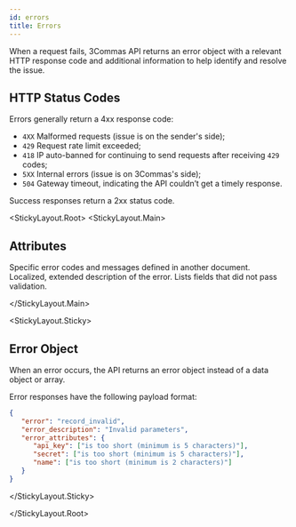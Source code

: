 ```yaml
---
id: errors
title: Errors
---
```



When a request fails, 3Commas API returns an error object with a relevant HTTP response code and additional information to help identify and resolve the issue.

## HTTP Status Codes

Errors generally return a 4xx response code:

* `4XX` Malformed requests (issue is on the sender's side);
* `429` Request rate limit exceeded;
* `418` IP auto-banned for continuing to send requests after receiving `429` codes;
* `5XX` Internal errors (issue is on 3Commas's side);
* `504` Gateway timeout, indicating the API couldn’t get a timely response.

Success responses return a 2xx status code.


<StickyLayout.Root>
   <StickyLayout.Main>

## Attributes

<ApiParam name='error' type='string' id="error" required>
   Specific error codes and messages defined in another document.
</ApiParam>

<ApiParam name='error_description' type='string' id="error_description">
   Localized, extended description of the error.
</ApiParam>

<ApiParam name='error_attributes' type='string' id="error_attributes">
   Lists fields that did not pass validation.
</ApiParam>

</StickyLayout.Main>

<StickyLayout.Sticky>

## Error Object
   When an error occurs, the API returns an error object instead of a data object or array. 
   
   Error responses have the following payload format:

```json title="Error Object"
{
   "error": "record_invalid",
   "error_description": "Invalid parameters",
   "error_attributes": {
      "api_key": ["is too short (minimum is 5 characters)"],
      "secret": ["is too short (minimum is 5 characters)"],
      "name": ["is too short (minimum is 2 characters)"]
   }
}
```
</StickyLayout.Sticky>

</StickyLayout.Root>